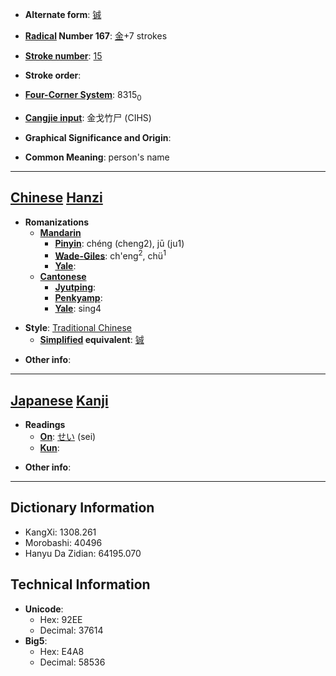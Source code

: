 * '''Alternate form''': [[铖]]

* '''[[Wiktionary:Chinese radical index| Radical]] Number 167''': [[Wiktionary:Chinese radical index 金|金]]+7 strokes

* '''[[Wiktionary:Chinese total strokes index|Stroke number]]''': [[Wiktionary:Chinese total strokes index 15|15]]

* '''Stroke order''': 

* '''[[Wiktionary:Chinese four corner index|Four-Corner System]]''': 8315<sub>0</sub>

* '''[[Wiktionary:Chinese Cangjie index|Cangjie input]]''': 金戈竹尸 (CIHS)

* '''Graphical Significance and Origin''': 

* '''Common Meaning''': person's name

----

== [[Chinese]] [[Hanzi]] ==

* '''Romanizations'''
** '''[[Mandarin]]'''
*** '''[[Pinyin]]''': chéng (cheng2), jū (ju1)
*** '''[[Wade-Giles]]''': ch'eng<sup>2</sup>, chü<sup>1</sup>
*** '''[[Yale]]''': 
** '''[[Cantonese]]'''
*** '''[[Jyutping]]''':
*** '''[[Penkyamp]]''': 
*** '''[[Yale]]''': sing4

* '''Style''': [[Traditional Chinese]] 
** '''[[Simplified Chinese|Simplified]] equivalent''': [[铖]]

* '''Other info''': 

----

== [[Japanese]] [[Kanji]] ==

* '''Readings'''
** '''[[On]]''': [[せい]] (sei)
** '''[[Kun]]''': 

* '''Other info''':  

----

== Dictionary Information ==

* KangXi: 1308.261
* Morobashi: 40496
* Hanyu Da Zidian: 64195.070

== Technical Information ==

* '''Unicode''':
** Hex: 92EE
** Decimal: 37614
* '''Big5''':
** Hex: E4A8
** Decimal: 58536